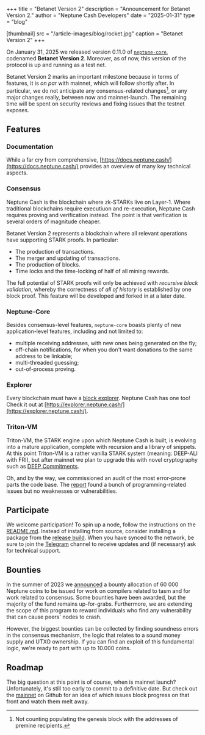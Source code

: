 +++
title = "Betanet Version 2"
description = "Announcement for Betanet Version 2."
author = "Neptune Cash Developers"
date = "2025-01-31"
type = "blog"

[thumbnail]
src = "/article-images/blog/rocket.jpg"
caption = "Betanet Version 2"
+++


On January 31, 2025 we released version 0.11.0 of [`neptune-core`](https://github.com/Neptune-Crypto/neptune-core), codenamed **Betanet Version 2**. Moreover, as of now, this version of the protocol is up and running as a test net.

Betanet Version 2 marks an important milestone because in terms of features, it is *on par* with mainnet, which will follow shortly after. In particular, we do not anticipate any consensus-related changes[^1], or any major changes really, between now and mainnet-launch. The remaining time will be spent on security reviews and fixing issues that the testnet exposes.

## Features

### Documentation

While a far cry from comprehensive, [https://docs.neptune.cash/](https://docs.neptune.cash/) provides an overview of many key technical aspects.

### Consensus

Neptune Cash is the blockchain where zk-STARKs live on Layer-1. Where traditional blockchains require executiuon and re-execution, Neptune Cash requires proving and verification instead. The point is that verification is several orders of magnitude cheaper.

Betanet Version 2 represents a blockchain where all relevant operations have supporting STARK proofs. In particular:
 - The production of transactions.
 - The merger and updating of transactions.
 - The production of blocks.
 - Time locks and the time-locking of half of all mining rewards.

The full potential of STARK proofs will only be achieved with *recursive block validation*, whereby the correctness of *all of history* is established by one
block proof. This feature will be developed and forked in at a later date.

### Neptune-Core

Besides consensus-level features, `neptune-core` boasts plenty of new application-level features, including and not limited to:

 - multiple receiving addresses, with new ones being generated on the fly;
 - off-chain notifications, for when you don't want donations to the same address to be linkable;
 - multi-threaded guessing;
 - out-of-process proving.


### Explorer

Every blockchain must have a [block explorer](https://github.com/Neptune-Crypto/neptune-explorer). Neptune Cash has one too! Check it out at [https://explorer.neptune.cash/](https://explorer.neptune.cash/).

### Triton-VM

Triton-VM, the STARK engine upon which Neptune Cash is built, is evolving into a mature application, complete with recursion and a library of snippets. At this point Triton-VM is a rather vanilla STARK system (meaning: DEEP-ALI with FRI), but after mainnet we plan to upgrade this with novel cryptography such as [DEEP Commitments](https://eprint.iacr.org/2024/1752).

Oh, and by the way, we commissioned an audit of the most error-prone parts the code base. The [report](triton-vm-audit-hridam-basu.pdf) found a bunch of programming-related issues but no weaknesses or vulnerabilities.

## Participate

We welcome participation! To spin up a node, follow the instructions on the [README.md](https://github.com/Neptune-Crypto/neptune-core). Instead of installing from source, consider installing a package from the [release build](https://github.com/Neptune-Crypto/neptune-core/releases/tag/v0.0.11). When you have synced to the network, be sure to join the [Telegram](https://t.me/neptune_project) channel to receive updates and (if necessary) ask for technical support.

## Bounties

In the summer of 2023 we [announced](../blog/2023-08-08-contributing.md) a bounty allocation of 60 000 Neptune coins to be issued for work on compilers related to tasm and for work related to consensus. Some bounties have been awarded, but the majority of the fund remains up-for-grabs. Furthermore, we are extending the scope of this program to reward individuals who find any vulnerability that can cause peers' nodes to crash.

However, the biggest bounties can be collected by finding soundness errors in the consensus mechanism, the logic that relates to a sound money supply and UTXO ownership. If you can find an exploit of this fundamental logic, we're ready to part with up to 10.000 coins.

## Roadmap

The big question at this point is of course, when is mainnet launch? Unfortunately, it's still too early to commit to a definitive date. But check out the [mainnet](https://github.com/Neptune-Crypto/neptune-core/issues?q=is%3Aissue+is%3Aopen+label%3Amainnet) on Github for an idea of which issues block progress on that front and watch them melt away.

[^1]: Not counting populating the genesis block with the addresses of premine recipients.